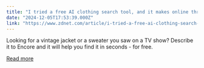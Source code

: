 ```yaml
---
title: "I tried a free AI clothing search tool, and it makes online thrift shopping much easier"
date: "2024-12-05T17:53:39.000Z"
link: "https://www.zdnet.com/article/i-tried-a-free-ai-clothing-search-tool-and-it-makes-online-thrift-shopping-so-much-easier/"
---
```


Looking for a vintage jacket or a sweater you saw on a TV show? Describe it to Encore and it will help you find it in seconds - for free.

[Read more](https://www.zdnet.com/article/i-tried-a-free-ai-clothing-search-tool-and-it-makes-online-thrift-shopping-so-much-easier/)
